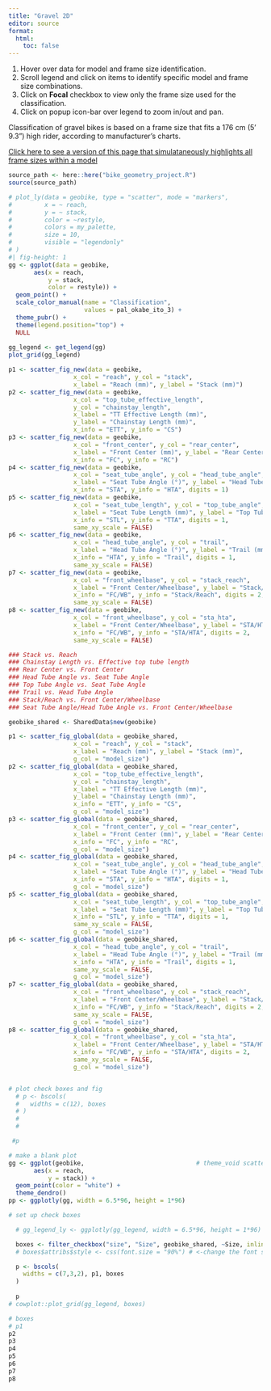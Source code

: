 ```yaml
---
title: "Gravel 2D"
editor: source
format:
  html:
    toc: false
---
```

::: {.callout-tip}
1. Hover over data for model and frame size identification.
2. Scroll legend and click on items to identify specific model and frame size combinations.
3. Click on **Focal** checkbox to view only the frame size used for the classification.
4. Click on popup icon-bar over legend to zoom in/out and pan.
:::

::: {.callout-note}
Classification of gravel bikes is based on a frame size that fits a 176 cm (5' 9.3") high rider, according to manufacturer's charts.
:::

[Click here to see a version of this page that simulataneously highlights all frame sizes within a model](../qmd/gravel_scatter_model.qmd)

```r
source_path <- here::here("bike_geometry_project.R")
source(source_path)
```

```r
# plot_ly(data = geobike, type = "scatter", mode = "markers",
#         x = ~ reach,
#         y = ~ stack,
#         color = ~restyle,
#         colors = my_palette,
#         size = 10,
#         visible = "legendonly"
# )
#| fig-height: 1
gg <- ggplot(data = geobike,
       aes(x = reach,
           y = stack,
           color = restyle)) +
  geom_point() +
  scale_color_manual(name = "Classification",
                     values = pal_okabe_ito_3) +
  theme_pubr() +
  theme(legend.position="top") +
  NULL
  
gg_legend <- get_legend(gg)
plot_grid(gg_legend)

```

```r

p1 <- scatter_fig_new(data = geobike,
                  x_col = "reach", y_col = "stack",
                  x_label = "Reach (mm)", y_label = "Stack (mm)")
p2 <- scatter_fig_new(data = geobike,
                  x_col = "top_tube_effective_length",
                  y_col = "chainstay_length",
                  x_label = "TT Effective Length (mm)",
                  y_label = "Chainstay Length (mm)",
                  x_info = "ETT", y_info = "CS")
p3 <- scatter_fig_new(data = geobike,
                  x_col = "front_center", y_col = "rear_center",
                  x_label = "Front Center (mm)", y_label = "Rear Center (mm)",
                  x_info = "FC", y_info = "RC")
p4 <- scatter_fig_new(data = geobike,
                  x_col = "seat_tube_angle", y_col = "head_tube_angle",
                  x_label = "Seat Tube Angle (°)", y_label = "Head Tube Angle (°)",
                  x_info = "STA", y_info = "HTA", digits = 1)
p5 <- scatter_fig_new(data = geobike,
                  x_col = "seat_tube_length", y_col = "top_tube_angle",
                  x_label = "Seat Tube Length (mm)", y_label = "Top Tube Angle (°)",
                  x_info = "STL", y_info = "TTA", digits = 1,
                  same_xy_scale = FALSE)
p6 <- scatter_fig_new(data = geobike,
                  x_col = "head_tube_angle", y_col = "trail",
                  x_label = "Head Tube Angle (°)", y_label = "Trail (mm)",
                  x_info = "HTA", y_info = "Trail", digits = 1,
                  same_xy_scale = FALSE)
p7 <- scatter_fig_new(data = geobike,
                  x_col = "front_wheelbase", y_col = "stack_reach",
                  x_label = "Front Center/Wheelbase", y_label = "Stack/Reach",
                  x_info = "FC/WB", y_info = "Stack/Reach", digits = 2,
                  same_xy_scale = FALSE)
p8 <- scatter_fig_new(data = geobike,
                  x_col = "front_wheelbase", y_col = "sta_hta",
                  x_label = "Front Center/Wheelbase", y_label = "STA/HTA",
                  x_info = "FC/WB", y_info = "STA/HTA", digits = 2,
                  same_xy_scale = FALSE)

### Stack vs. Reach
### Chainstay Length vs. Effective top tube length
### Rear Center vs. Front Center
### Head Tube Angle vs. Seat Tube Angle
### Top Tube Angle vs. Seat Tube Angle
### Trail vs. Head Tube Angle
### Stack/Reach vs. Front Center/Wheelbase
### Seat Tube Angle/Head Tube Angle vs. Front Center/Wheelbase

```

```r

geobike_shared <- SharedData$new(geobike)

p1 <- scatter_fig_global(data = geobike_shared,
                  x_col = "reach", y_col = "stack",
                  x_label = "Reach (mm)", y_label = "Stack (mm)",
                  g_col = "model_size")
p2 <- scatter_fig_global(data = geobike_shared,
                  x_col = "top_tube_effective_length",
                  y_col = "chainstay_length",
                  x_label = "TT Effective Length (mm)",
                  y_label = "Chainstay Length (mm)",
                  x_info = "ETT", y_info = "CS",
                  g_col = "model_size")
p3 <- scatter_fig_global(data = geobike_shared,
                  x_col = "front_center", y_col = "rear_center",
                  x_label = "Front Center (mm)", y_label = "Rear Center (mm)",
                  x_info = "FC", y_info = "RC",
                  g_col = "model_size")
p4 <- scatter_fig_global(data = geobike_shared,
                  x_col = "seat_tube_angle", y_col = "head_tube_angle",
                  x_label = "Seat Tube Angle (°)", y_label = "Head Tube Angle (°)",
                  x_info = "STA", y_info = "HTA", digits = 1,
                  g_col = "model_size")
p5 <- scatter_fig_global(data = geobike_shared,
                  x_col = "seat_tube_length", y_col = "top_tube_angle",
                  x_label = "Seat Tube Length (mm)", y_label = "Top Tube Angle (°)",
                  x_info = "STL", y_info = "TTA", digits = 1,
                  same_xy_scale = FALSE,
                  g_col = "model_size")
p6 <- scatter_fig_global(data = geobike_shared,
                  x_col = "head_tube_angle", y_col = "trail",
                  x_label = "Head Tube Angle (°)", y_label = "Trail (mm)",
                  x_info = "HTA", y_info = "Trail", digits = 1,
                  same_xy_scale = FALSE,
                  g_col = "model_size")
p7 <- scatter_fig_global(data = geobike_shared,
                  x_col = "front_wheelbase", y_col = "stack_reach",
                  x_label = "Front Center/Wheelbase", y_label = "Stack/Reach",
                  x_info = "FC/WB", y_info = "Stack/Reach", digits = 2,
                  same_xy_scale = FALSE,
                  g_col = "model_size")
p8 <- scatter_fig_global(data = geobike_shared,
                  x_col = "front_wheelbase", y_col = "sta_hta",
                  x_label = "Front Center/Wheelbase", y_label = "STA/HTA",
                  x_info = "FC/WB", y_info = "STA/HTA", digits = 2,
                  same_xy_scale = FALSE,
                  g_col = "model_size")


# plot check boxes and fig
  # p <- bscols(
  #   widths = c(12), boxes
  # )
  # 
  # 

 #p
```

```r
# make a blank plot
gg <- ggplot(geobike,                               # theme_void scatterplot
       aes(x = reach,
           y = stack)) +
  geom_point(color = "white") +
  theme_dendro()
pp <- ggplotly(gg, width = 6.5*96, height = 1*96)

```

```r
# set up check boxes

  # gg_legend_ly <- ggplotly(gg_legend, width = 6.5*96, height = 1*96)

  boxes <- filter_checkbox("size", "Size", geobike_shared, ~Size, inline = FALSE)
  # boxes$attribs$style <- css(font.size = "90%") # <-change the font size

  p <- bscols(
    widths = c(7,3,2), p1, boxes
  )
  
  p
# cowplot::plot_grid(gg_legend, boxes)
```


```r
# boxes
# p1
p2
p3
p4
p5
p6
p7
p8

```


